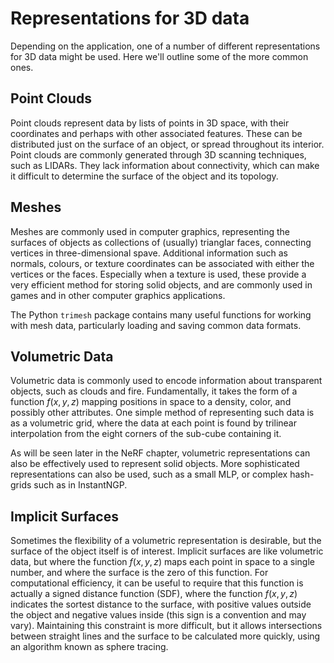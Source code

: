 
# Representations for 3D data

Depending on the application, one of a number of different
representations for 3D data might be used.  Here we'll outline some of
the more common ones.

## Point Clouds

Point clouds represent data by lists of points in 3D space, with their
coordinates and perhaps with other associated features. These can be
distributed just on the surface of an object, or spread throughout its
interior. Point clouds are commonly generated through 3D scanning
techniques, such as LIDARs. They lack information about connectivity,
which can make it difficult to determine the surface of the object and
its topology.

## Meshes

Meshes are commonly used in computer graphics, representing the
surfaces of objects as collections of (usually) trianglar faces,
connecting vertices in three-dimensional spave. Additional information
such as normals, colours, or texture coordinates can be associated with
either the vertices or the faces.  Especially when a texture is used,
these provide a very efficient method for storing solid objects, and
are commonly used in games and in other computer graphics
applications.

The Python ``trimesh`` package contains many useful functions for
working with mesh data, particularly loading and saving common data
formats.

## Volumetric Data

Volumetric data is commonly used to encode information about
transparent objects, such as clouds and fire.  Fundamentally, it takes
the form of a function $f(x,y,z)$ mapping positions in space to a
density, color, and possibly other attributes.  One simple method of
representing such data is as a volumetric grid, where the data at each
point is found by trilinear interpolation from the eight corners of
the sub-cube containing it.

As will be seen later in the NeRF chapter, volumetric representations
can also be effectively used to represent solid objects.  More
sophisticated representations can also be used, such as a small MLP,
or complex hash-grids such as in InstantNGP.

## Implicit Surfaces

Sometimes the flexibility of a volumetric representation is desirable,
but the surface of the object itself is of interest.  Implicit
surfaces are like volumetric data, but where the function $f(x,y,z)$
maps each point in space to a single number, and where the surface is
the zero of this function. For computational efficiency, it can be
useful to require that this function is actually a signed distance
function (SDF), where the function $f(x,y,z)$ indicates the sortest
distance to the surface, with positive values outside the object and
negative values inside (this sign is a convention and may
vary). Maintaining this constraint is more difficult, but it allows
intersections between straight lines and the surface to be calculated
more quickly, using an algorithm known as sphere tracing.


